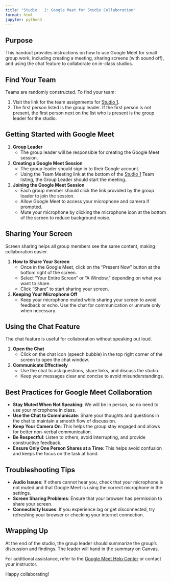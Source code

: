 ```yaml
---
title: "Studio   1: Google Meet for Studio Collaboration"
format: html
jupyter: python3
---
```



## Purpose
This handout provides instructions on how to use Google Meet for small group work, including creating a meeting, sharing screens (with sound off), and using the chat feature to collaborate on in-class studios.

## Find Your Team

Teams are randomly constructed. To find your team:

1. Visit the link for the team assignments for [Studio 1][S1].
2. The first person listed is the group leader. If the first person is not
   present, the first person next on the list who is present is the group leader
   for the studio.


[S1]: https://sdsu.instructure.com/courses/157862/discussion_topics/1088270

## Getting Started with Google Meet


1. **Group Leader**
   - The group leader will be responsible for creating the Google Meet session.

2. **Creating a Google Meet Session**
   - The group leader should sign in to their Google account.
   - Using the Team Meeting link at the bottom of the [Studio 1][S1] Team
     listing, the Group Leader should start the meeting..

3. **Joining the Google Meet Session**
   - Each group member should click the link provided by the group leader to join the session.
   - Allow Google Meet to access your microphone and camera if prompted.
   - Mute your microphone by clicking the microphone icon at the bottom of the screen to reduce background noise.

## Sharing Your Screen

Screen sharing helps all group members see the same content, making collaboration easier.

1. **How to Share Your Screen**
   - Once in the Google Meet, click on the "Present Now" button at the bottom right of the screen.
   - Select "Your Entire Screen" or "A Window," depending on what you want to share.
   - Click "Share" to start sharing your screen.

2. **Keeping Your Microphone Off**
   - Keep your microphone muted while sharing your screen to avoid feedback or echo. Use the chat for communication or unmute only when necessary.

## Using the Chat Feature

The chat feature is useful for collaboration without speaking out loud.

1. **Open the Chat**
   - Click on the chat icon (speech bubble) in the top right corner of the screen to open the chat window.

2. **Communicate Effectively**
   - Use the chat to ask questions, share links, and discuss the studio.
   - Keep your messages clear and concise to avoid misunderstandings.

## Best Practices for Google Meet Collaboration

- **Stay Muted When Not Speaking**: We will be in person, so no need to use your
  microphone in class.
- **Use the Chat to Communicate**: Share your thoughts and questions in the chat to maintain a smooth flow of discussion.
- **Keep Your Camera On**: This helps the group stay engaged and allows for
  better non-verbal communication. 
- **Be Respectful**: Listen to others, avoid interrupting, and provide constructive feedback.
- **Ensure Only One Person Shares at a Time**: This helps avoid confusion and keeps the focus on the task at hand.

## Troubleshooting Tips

- **Audio Issues**: If others cannot hear you, check that your microphone is not muted and that Google Meet is using the correct microphone in the settings.
- **Screen Sharing Problems**: Ensure that your browser has permission to share your screen.
- **Connectivity Issues**: If you experience lag or get disconnected, try refreshing your browser or checking your internet connection.

## Wrapping Up

At the end of the studio, the group leader should summarize the group’s
discussion and findings. The leader will hand in the summary on Canvas.

For additional assistance, refer to the [Google Meet Help Center](https://support.google.com/meet) or contact your instructor.

Happy collaborating!
